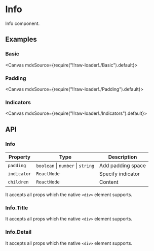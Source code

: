 
<Meta title="Views/Info" />

# Info

Info component.

## Examples

### Basic

<Canvas mdxSource={require("!!raw-loader!./Basic").default}>
  <Story id="examples-info--basic" />
</Canvas>

### Padding

<Canvas mdxSource={require("!!raw-loader!./Padding").default}>
  <Story id="examples-info--padding" />
</Canvas>

### Indicators

<Canvas mdxSource={require("!!raw-loader!./Indicators").default}>
  <Story id="examples-info--indicators" />
</Canvas>

## API

### Info

| Property    | Type                              | Description       |
| ----------- | --------------------------------- | ----------------- |
| `padding`   | `boolean` \| `number` \| `string` | Add padding space |
| `indicator` | `ReactNode`                       | Specify indicator |
| `children`  | `ReactNode`                       | Content           |

It accepts all props which the native `<div>` element supports.

### Info.Title

It accepts all props which the native `<div>` element supports.

### Info.Detail

It accepts all props which the native `<div>` element supports.
